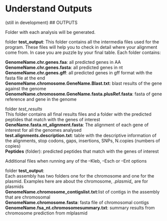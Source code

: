 # Understand Outputs
 (still in development)
## OUTPUTS

Folder with each analysis will be generated.





folder **test_output**:
	This folder contains all the intermedia files used for the program. These files will help you to check in detail where your alignment come from. In case you are puzzle by your final table. Each folder contains:

  **GenomeName.chr.genes.faa**: all predicted genes in AA  
  **GenomeName.chr.genes.fasta**: all predicted genes in nt  
  **GenomeName.chr.genes.gff**: all predicted genes in gff format with the fasta file at the end  
  **GenomeName.chromosome.GeneName.Blast.txt**: blast results of the gene against the genome  
  **GenomeName.chromosome.GeneName.fasta.plusRef.fasta**: fasta of gene reference and gene in the genome  

folder *test_results*  
	This folder contains all final results files and a folder with the predicted peptides that match with the genes of interest  
  **GeneName.fasta.nt_alignment.fasta**: The alignment of each gene of interest for all the genomes analysed  
  **test.alignments.description.txt**: table with the descriptive information of the alignments, stop codons, gaps, insertions, SNPs, N.copies (numbers of copies)  
  **Peptides** (folder): predicted peptides that match with the genes of interest  

Additional files when running any of the --Kleb, --Esch or --Ent options

folder **test_output**:  
	Each assembly has two folders one for the chromosome and one for the plasmid. Examples here are about the chromosome, *.plasmid_* are for plasmids   
   **GenomeName.chromosome_contigslist.txt**:list of contigs in the assembly that are chromosomal  
   **GenomeName.chromosome.fasta**: fasta file of chromosomal contigs  
   **GenomeName.fsa_nt.chromosomesummary.txt**: summary results from chromosome prediction from mlplasmid  
	

